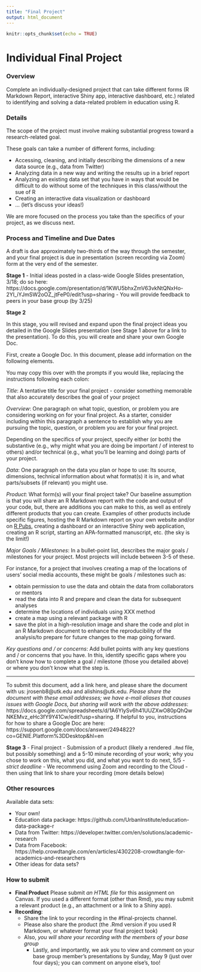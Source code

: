 ```yaml
---
title: "Final Project"
output: html_document
---
```


```r
knitr::opts_chunk$set(echo = TRUE)
```

# Individual Final Project

### Overview

Complete an individually-designed project that can take different forms (R Markdown Report, interactive Shiny app, interactive dashboard, etc.) related to identifying and solving a data-related problem in education using R. 

### Details

The scope of the project must involve making substantial progress toward a research-related goal.

These goals can take a number of different forms, including:

- Accessing, cleaning, and initially describing the dimensions of a new data source (e.g., data from Twitter)
- Analyzing data in a new way and writing the results up in a brief report
- Analyzing an existing data set that you have in ways that would be difficult to do without some of the techniques in this class/without the sue of R
- Creating an interactive data visualization or dashboard
- ... (let's discuss your ideas!)

We are more focused on the process you take than the specifics of your project, as we discuss next.

### Process and Timeline and Due Dates

A draft is due approximately two-thirds of the way through the semester, and your final project is due in presentation (screen recording via Zoom) form at the very end of the semester.

**Stage 1**
- Initial ideas posted in a class-wide Google Slides presentation, 3/18; do so here: https://docs.google.com/presentation/d/1KWU5bhxZmV63vkNtQNxHo-2YI_iYJmSW2oOZ_jtFeP0/edit?usp=sharing
- You will provide feedback to peers in your base group (by 3/25)
  
**Stage 2**

In this stage, you will revised and expand upon the final project ideas you detailed in the Google Slides presentation (see Stage 1 above for a link to the presentation). To do this, you will create and share your own Google Doc. 

First, create a Google Doc. In this document, please add information on the following elements.

You may copy this over with the prompts if you would like, replacing the instructions following each colon:

*Title*: A tentative title for your final project - consider something memorable that also accurately describes the goal of your project

*Overview*: One paragraph on what topic, question, or problem you are considering working on for your final project. As a starter, consider including within this paragraph a sentence to establish why you are pursuing the topic, question, or problem you are for your final project.

Depending on the specifics of your project, specify either (or both) the substantive (e.g., why might what you are doing be important / of interest to others) and/or technical (e.g., what you'll be learning and doing) parts of your project.

*Data*: One paragraph on the data you plan or hope to use: Its source, dimensions, technical information about what format(s) it is in, and what parts/subsets (if relevant) you might use.

*Product*: What form(s) will your final project take? Our baseline assumption is that you will share an 
R Markdown report with the code and output of your code, but, there are additions you can make to this, as 
well as entirely different products that you can create. Examples of other products include specific figures, 
hosting the R Markdown report on your own website and/or on [R Pubs](https://rpubs.com/), creating a dashboard or an interactive Shiny web application, creating an R script, starting an APA-formatted manuscript, etc. (the sky is the limit!)

*Major Goals / Milestones*: In a bullet-point list, describes the major goals / milestones for your project. Most projects will include between 3-5 of these. 

For instance, for a project that involves creating a map of the locations of users' social media accounts, these might be goals / milestones such as: 

* obtain permission to use the data and obtain the data from collaborators or mentors
* read the data into R and prepare and clean the data for subsequent analyses
* determine the locations of individuals using XXX method
* create a map using a relevant package with R
* save the plot in a high-resolution image and share the code and plot in an R Markdown document to enhance the reproducibility of the analysis/to prepare for future changes to the map going forward.

*Key questions and / or concerns*: Add bullet points with any key questions and / or concerns that you have. In this, identify specific gaps where you don't know how to complete a goal / milestone (those you detailed above) or where you don't know what the step is.

---

To submit this document, add a link here, and please share the document with us: jrosenb8@utk.edu and alishins@utk.edu. *Please share the document with these email addresses; we have e-mail aliases that causes issues with Google Docs, but sharing will work with the above addresses*: https://docs.google.com/spreadsheets/d/1A6YlySv6h41UUZXwO80pQhQwNKEMvz_eHc3fY9Y41Cw/edit?usp=sharing. If helpful to you, instructions for how to share a Google Doc are here: https://support.google.com/docs/answer/2494822?co=GENIE.Platform%3DDesktop&hl=en 
  
**Stage 3**
- Final project
  - Submission of a product (likely a rendered `.Rmd` file, but possibly something) and a 5-10 minute recording of your work; why you chose to work on this, what you did, and what you want to do next, 5/5 - _strict deadline_
  - We recommend using Zoom and recording to the Cloud - then using that link to share your recording (more details below)

### Other resources

Available data sets:

- Your own!
- Education data package: https://github.com/UrbanInstitute/education-data-package-r
- Data from Twitter: https://developer.twitter.com/en/solutions/academic-research
- Data from Facebook: https://help.crowdtangle.com/en/articles/4302208-crowdtangle-for-academics-and-researchers
- Other ideas for data sets?

### How to submit

- **Final Product** Please submit _an HTML file_ for this assignment on Canvas. If you used a different format (other than Rmd), you may submit a relevant product (e.g., an attachment or a link to a Shiny app).
- **Recording**: 
  - Share the link to your recording in the #final-projects channel.
  - Please also share the product (the .Rmd version if you used R Markdown, or whatever format your final project took)
  - Also, _you will share your recording with the members of your base group_
    - Lastly, and importantly, we ask you to view and comment on your base group member's presentations by Sunday, May 9 (just over four days); you can comment on anyone else's, too!
